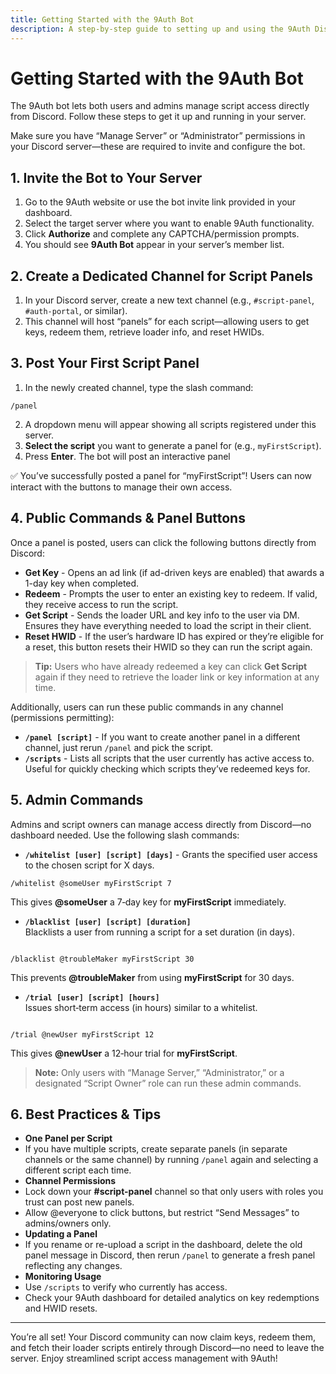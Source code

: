 ```yaml
---
title: Getting Started with the 9Auth Bot
description: A step-by-step guide to setting up and using the 9Auth Discord bot for managing script access.
---
```



# Getting Started with the 9Auth Bot

The 9Auth bot lets both users and admins manage script access directly from Discord. Follow these steps to get it up and running in your server.

<Callout type="info">
  Make sure you have “Manage Server” or “Administrator” permissions in your Discord server—these are required to invite and configure the bot.
</Callout>

## 1. Invite the Bot to Your Server  
1. Go to the 9Auth website or use the bot invite link provided in your dashboard.  
2. Select the target server where you want to enable 9Auth functionality.  
3. Click **Authorize** and complete any CAPTCHA/permission prompts.  
4. You should see **9Auth Bot** appear in your server’s member list.

## 2. Create a Dedicated Channel for Script Panels  
1. In your Discord server, create a new text channel (e.g., `#script-panel`, `#auth-portal`, or similar).  
2. This channel will host “panels” for each script—allowing users to get keys, redeem them, retrieve loader info, and reset HWIDs.

## 3. Post Your First Script Panel  
1. In the newly created channel, type the slash command:  
```
/panel
```
2. A dropdown menu will appear showing all scripts registered under this server.  
3. **Select the script** you want to generate a panel for (e.g., `myFirstScript`).  
4. Press **Enter**. The bot will post an interactive panel

<Callout type="success">
✅ You’ve successfully posted a panel for “myFirstScript”! Users can now interact with the buttons to manage their own access.
</Callout>

## 4. Public Commands & Panel Buttons  

Once a panel is posted, users can click the following buttons directly from Discord:

- **Get Key** - Opens an ad link (if ad-driven keys are enabled) that awards a 1-day key when completed.
- **Redeem** - Prompts the user to enter an existing key to redeem. If valid, they receive access to run the script.
- **Get Script** - Sends the loader URL and key info to the user via DM. Ensures they have everything needed to load the script in their client.
- **Reset HWID** - If the user’s hardware ID has expired or they’re eligible for a reset, this button resets their HWID so they can run the script again.

> **Tip:** Users who have already redeemed a key can click **Get Script** again if they need to retrieve the loader link or key information at any time.

Additionally, users can run these public commands in any channel (permissions permitting):

- **`/panel [script]`** - If you want to create another panel in a different channel, just rerun `/panel` and pick the script.
- **`/scripts`** - Lists all scripts that the user currently has active access to. Useful for quickly checking which scripts they’ve redeemed keys for.

## 5. Admin Commands  

Admins and script owners can manage access directly from Discord—no dashboard needed. Use the following slash commands:

- **`/whitelist [user] [script] [days]`** - Grants the specified user access to the chosen script for X days.  
```
/whitelist @someUser myFirstScript 7
```
This gives **@someUser** a 7‑day key for **myFirstScript** immediately.

- **`/blacklist [user] [script] [duration]`**  
Blacklists a user from running a script for a set duration (in days).  
```

/blacklist @troubleMaker myFirstScript 30

```
This prevents **@troubleMaker** from using **myFirstScript** for 30 days.

- **`/trial [user] [script] [hours]`**  
Issues short‑term access (in hours) similar to a whitelist.  
```

/trial @newUser myFirstScript 12

```
This gives **@newUser** a 12‑hour trial for **myFirstScript**.

> **Note:** Only users with “Manage Server,” “Administrator,” or a designated “Script Owner” role can run these admin commands.

## 6. Best Practices & Tips  

- **One Panel per Script**  
- If you have multiple scripts, create separate panels (in separate channels or the same channel) by running `/panel` again and selecting a different script each time.  
- **Channel Permissions**  
- Lock down your **#script-panel** channel so that only users with roles you trust can post new panels.  
- Allow @everyone to click buttons, but restrict “Send Messages” to admins/owners only.
- **Updating a Panel**  
- If you rename or re-upload a script in the dashboard, delete the old panel message in Discord, then rerun `/panel` to generate a fresh panel reflecting any changes.
- **Monitoring Usage**  
- Use `/scripts` to verify who currently has access.  
- Check your 9Auth dashboard for detailed analytics on key redemptions and HWID resets.

---

You’re all set! Your Discord community can now claim keys, redeem them, and fetch their loader scripts entirely through Discord—no need to leave the server. Enjoy streamlined script access management with 9Auth!
